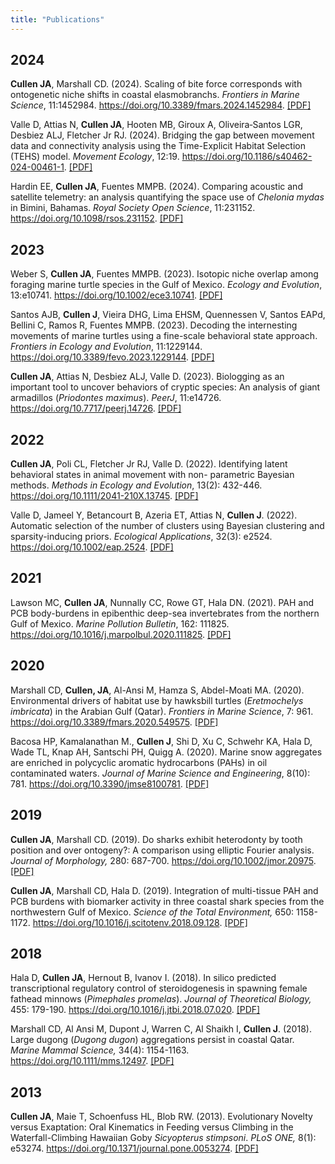 ```yaml
---
title: "Publications"
---
```


## 2024

**Cullen JA**, Marshall CD. (2024). Scaling of bite force corresponds with ontogenetic niche shifts in coastal elasmobranchs. *Frontiers in Marine Science*, 11:1452984. <https://doi.org/10.3389/fmars.2024.1452984>. <a href='Cullen and Marshall 2024 shark bite force scaling and trophic niches.pdf'> \[PDF\]</a>

Valle D, Attias N, **Cullen JA**, Hooten MB, Giroux A, Oliveira‐Santos LGR, Desbiez ALJ, Fletcher Jr RJ. (2024). Bridging the gap between movement data and connectivity analysis using the Time-Explicit Habitat Selection (TEHS) model. *Movement Ecology*, 12:19. <https://doi.org/10.1186/s40462-024-00461-1>. <a href='Valle et al 2024 time-explicit habitat selection for connectivity analysis.pdf'> \[PDF\]</a>

Hardin EE, **Cullen JA**, Fuentes MMPB. (2024). Comparing acoustic and satellite telemetry: an analysis quantifying the space use of *Chelonia mydas* in Bimini, Bahamas. *Royal Society Open Science*, 11:231152. <https://doi.org/10.1098/rsos.231152>. <a href='Hardin et al 2024 space use comparison acoustic satellite telemetry.pdf'> \[PDF\]</a>

## 2023

Weber S, **Cullen JA**, Fuentes MMPB. (2023). Isotopic niche overlap among foraging marine turtle species in the Gulf of Mexico. *Ecology and Evolution*, 13:e10741. <https://doi.org/10.1002/ece3.10741>. <a href='Weber et al 2023 isotopic niche overlap marine turtles.pdf'>\[PDF\]</a>

Santos AJB, **Cullen J**, Vieira DHG, Lima EHSM, Quennessen V, Santos EAPd, Bellini C, Ramos R, Fuentes MMPB. (2023). Decoding the internesting movements of marine turtles using a fine-scale behavioral state approach. *Frontiers in Ecology and Evolution*, 11:1229144. <https://doi.org/10.3389/fevo.2023.1229144>. <a href='Santos et al 2023 decoding fine scale internesting movements of hawksbills.pdf'>\[PDF\]</a>

**Cullen JA**, Attias N, Desbiez ALJ, Valle D. (2023). Biologging as an important tool to uncover behaviors of cryptic species: An analysis of giant armadillos (*Priodontes maximus*). *PeerJ*, 11:e14726. <https://doi.org/10.7717/peerj.14726>. <a href='Cullen et al 2023 state-habitat associations of giant armadillos.pdf'>\[PDF\]</a>

## 2022

**Cullen JA**, Poli CL, Fletcher Jr RJ, Valle D. (2022). Identifying latent behavioral states in animal movement with non- parametric Bayesian methods. *Methods in Ecology and Evolution*, 13(2): 432-446. <https://doi.org/10.1111/2041-210X.13745>. <a href='Cullen et al 2022 identifying latent behavioral states M4.pdf'>\[PDF\]</a>

Valle D, Jameel Y, Betancourt B, Azeria ET, Attias N, **Cullen J**. (2022). Automatic selection of the number of clusters using Bayesian clustering and sparsity-inducing priors. *Ecological Applications*, 32(3): e2524. <https://doi.org/10.1002/eap.2524>. <a href='Valle et al 2022 automatic selection of clusters via TSBP.pdf'>\[PDF\]</a>

## 2021

Lawson MC, **Cullen JA**, Nunnally CC, Rowe GT, Hala DN. (2021). PAH and PCB body-burdens in epibenthic deep-sea invertebrates from the northern Gulf of Mexico. *Marine Pollution Bulletin*, 162: 111825. <https://doi.org/10.1016/j.marpolbul.2020.111825>. <a href='Lawson et al 2021 PAH and PCB burdens in epibenthic inverts.pdf'>\[PDF\]</a>

## 2020

Marshall CD, **Cullen, JA**, Al-Ansi M, Hamza S, Abdel-Moati MA. (2020). Environmental drivers of habitat use by hawksbill turtles (*Eretmochelys imbricata*) in the Arabian Gulf (Qatar). *Frontiers in Marine Science*, 7: 961. <https://doi.org/10.3389/fmars.2020.549575>. <a href='Marshall et al 2020 hawksbill movement in Arabian Gulf.pdf'>\[PDF\]</a>

Bacosa HP, Kamalanathan M., **Cullen J**, Shi D, Xu C, Schwehr KA, Hala D, Wade TL, Knap AH, Santschi PH, Quigg A. (2020). Marine snow aggregates are enriched in polycyclic aromatic hydrocarbons (PAHs) in oil contaminated waters. *Journal of Marine Science and Engineering*, 8(10): 781. <https://doi.org/10.3390/jmse8100781>. <a href='Bacosa et al 2020 marine snow PAHs mesocosm.pdf'>\[PDF\]</a>

## 2019

**Cullen JA**, Marshall CD. (2019). Do sharks exhibit heterodonty by tooth position and over ontogeny?: A comparison using elliptic Fourier analysis. *Journal of Morphology,* 280: 687-700. <https://doi.org/10.1002/jmor.20975>. <a href='Cullen and Marshall 2019 shark tooth morphology heterodonty.pdf'>\[PDF\]</a>

**Cullen JA**, Marshall CD, Hala D. (2019). Integration of multi-tissue PAH and PCB burdens with biomarker activity in three coastal shark species from the northwestern Gulf of Mexico. *Science of the Total Environment,* 650: 1158-1172. <https://doi.org/10.1016/j.scitotenv.2018.09.128>. <a href='Cullen et al 2019 PAHs PCBs and biomarkers in 3 sharks GOM.pdf'>\[PDF\]</a>

## 2018

Hala D, **Cullen JA**, Hernout B, Ivanov I. (2018). In silico predicted transcriptional regulatory control of steroidogenesis in spawning female fathead minnows (*Pimephales promelas*). *Journal of Theoretical Biology,* 455: 179-190. <https://doi.org/10.1016/j.jtbi.2018.07.020>. <a href='Hala et al 2018 fathead minnow steroidogenesis TRN.pdf'>\[PDF\]</a>

Marshall CD, Al Ansi M, Dupont J, Warren C, Al Shaikh I, **Cullen J**. (2018). Large dugong (*Dugong dugon*) aggregations persist in coastal Qatar. *Marine Mammal Science,* 34(4): 1154-1163. <https://doi.org/10.1111/mms.12497>. <a href='Marshall et al 2018 Qatar dugong aggregation.pdf'>\[PDF\]</a>

## 2013

**Cullen JA**, Maie T, Schoenfuss HL, Blob RW. (2013). Evolutionary Novelty versus Exaptation: Oral Kinematics in Feeding versus Climbing in the Waterfall-Climbing Hawaiian Goby *Sicyopterus stimpsoni*. *PLoS ONE,* 8(1): e53274. <https://doi.org/10.1371/journal.pone.0053274>. <a href='Cullen et al 2013 S stimpsoni oral kinematics feeding v climbing.pdf'>\[PDF\]</a>
